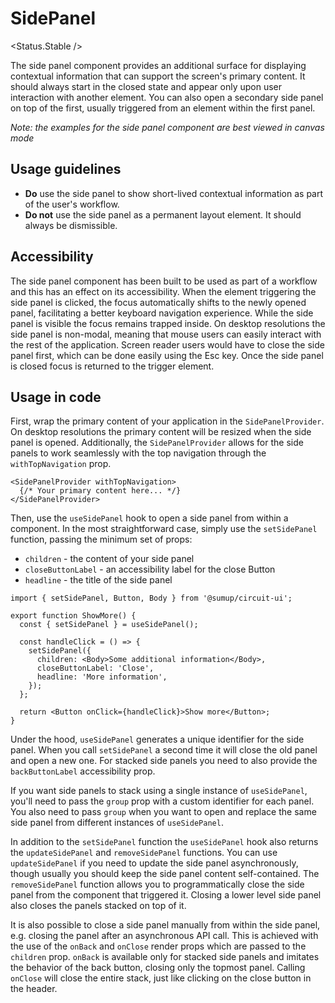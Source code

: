
# SidePanel

<Status.Stable />

The side panel component provides an additional surface for displaying contextual information that can support the screen's primary content.
It should always start in the closed state and appear only upon user interaction with another element.
You can also open a secondary side panel on top of the first, usually triggered from an element within the first panel.

_Note: the examples for the side panel component are best viewed in canvas mode_

<Story id="components-sidepanel--base" />
<Props />

## Usage guidelines

- **Do** use the side panel to show short-lived contextual information as part of the user's workflow.
- **Do not** use the side panel as a permanent layout element. It should always be dismissible.

## Accessibility

The side panel component has been built to be used as part of a workflow and this has an effect on its accessibility.
When the element triggering the side panel is clicked, the focus automatically shifts to the newly opened panel, facilitating a better keyboard navigation experience.
While the side panel is visible the focus remains trapped inside. On desktop resolutions the side panel is non-modal, meaning that mouse users can easily interact with the rest of the application.
Screen reader users would have to close the side panel first, which can be done easily using the Esc key.
Once the side panel is closed focus is returned to the trigger element.

## Usage in code

First, wrap the primary content of your application in the `SidePanelProvider`.
On desktop resolutions the primary content will be resized when the side panel is opened.
Additionally, the `SidePanelProvider` allows for the side panels to work seamlessly with the top navigation through the `withTopNavigation` prop.

```tsx
<SidePanelProvider withTopNavigation>
  {/* Your primary content here... */}
</SidePanelProvider>
```

<Story id="components-sidepanel--with-top-navigation" />

Then, use the `useSidePanel` hook to open a side panel from within a component.
In the most straightforward case, simply use the `setSidePanel` function, passing the minimum set of props:
- `children` - the content of your side panel
- `closeButtonLabel` - an accessibility label for the close Button
- `headline` - the title of the side panel

```tsx
import { setSidePanel, Button, Body } from '@sumup/circuit-ui';

export function ShowMore() {
  const { setSidePanel } = useSidePanel();

  const handleClick = () => {
    setSidePanel({
      children: <Body>Some additional information</Body>,
      closeButtonLabel: 'Close',
      headline: 'More information',
    });
  };

  return <Button onClick={handleClick}>Show more</Button>;
}
```

Under the hood, `useSidePanel` generates a unique identifier for the side panel.
When you call `setSidePanel` a second time it will close the old panel and open a new one.
For stacked side panels you need to also provide the `backButtonLabel` accessibility prop.

If you want side panels to stack using a single instance of `useSidePanel`, you'll need to pass the `group` prop with a custom identifier for each panel.
You also need to pass `group` when you want to open and replace the same side panel from different instances of `useSidePanel`.

In addition to the `setSidePanel` function the `useSidePanel` hook also returns the `updateSidePanel` and `removeSidePanel` functions.
You can use `updateSidePanel` if you need to update the side panel asynchronously, though usually you should keep the side panel content self-contained.
The `removeSidePanel` function allows you to programmatically close the side panel from the component that triggered it. Closing a lower level side panel also closes the panels stacked on top of it.

It is also possible to close a side panel manually from within the side panel, e.g. closing the panel after an asynchronous API call.
This is achieved with the use of the `onBack` and `onClose` render props which are passed to the `children` prop.
`onBack` is available only for stacked side panels and imitates the behavior of the back button, closing only the topmost panel.
Calling `onClose` will close the entire stack, just like clicking on the close button in the header.

<Story id="components-sidepanel--update-and-remove" />
